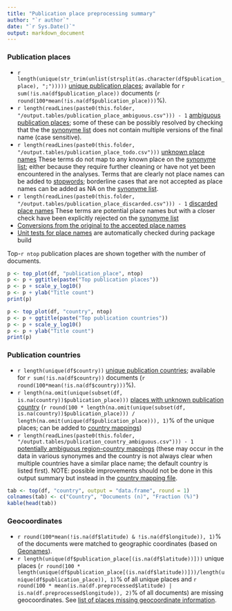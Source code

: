```yaml
---
title: "Publication place preprocessing summary"
author: "`r author`"
date: "`r Sys.Date()`"
output: markdown_document
---
```


### Publication places

 * `r length(unique(str_trim(unlist(strsplit(as.character(df$publication_place), ";")))))` [unique publication places](output.tables/publication_place_accepted.csv); available for `r sum(!is.na(df$publication_place))` documents (`r round(100*mean(!is.na(df$publication_place)))`%).
 * `r length(readLines(paste0(this.folder, "/output.tables/publication_place_ambiguous.csv"))) - 1` [ambiguous publication places](output.tables/publication_place_ambiguous.csv); some of these can be possibly resolved by checking that the the [synonyme list](https://github.com/COMHIS/bibliographica/blob/master/inst/extdata/PublicationPlaceSynonymes.csv) does not contain multiple versions of the final name (case sensitive). 
 * `r length(readLines(paste0(this.folder, "/output.tables/publication_place_todo.csv")))` [unknown place names](output.tables/publication_place_todo.csv) These terms do not map to any known place on the [synonyme list](https://github.com/COMHIS/bibliographica/blob/master/inst/extdata/PublicationPlaceSynonymes.csv); either because they require further cleaning or have not yet been encountered in the analyses. Terms that are clearly not place names can be added to [stopwords](inst/extdata/stopwords_for_place.csv); borderline cases that are not accepted as place names can be added as NA on the [synonyme list](https://github.com/COMHIS/bibliographica/blob/master/inst/extdata/PublicationPlaceSynonymes.csv).
 * `r length(readLines(paste0(this.folder, "/output.tables/publication_place_discarded.csv"))) - 1` [discarded place names](output.tables/publication_place_discarded.csv) These terms are potential place names but with a closer check have been explicitly rejected on the [synonyme list](https://github.com/COMHIS/bibliographica/blob/master/inst/extdata/PublicationPlaceSynonymes.csv)
 * [Conversions from the original to the accepted place names](output.tables/publication_place_conversion_nontrivial.csv) 
 * [Unit tests for place names](https://github.com/COMHIS/bibliographica/blob/master/inst/extdata/tests_place.csv) are automatically checked during package build

Top-`r ntop` publication places are shown together with the number of documents.

```r
p <- top_plot(df, "publication_place", ntop)
p <- p + ggtitle(paste("Top publication places"))
p <- p + scale_y_log10()
p <- p + ylab("Title count")
print(p)

p <- top_plot(df, "country", ntop)
p <- p + ggtitle(paste("Top publication countries"))
p <- p + scale_y_log10()
p <- p + ylab("Title count")
print(p)
```


### Publication countries	

 * `r length(unique(df$country))` [unique publication countries](output.tables/country_accepted.csv); available for `r sum(!is.na(df$country))` documents (`r round(100*mean(!is.na(df$country)))`%).
 * `r length(na.omit(unique(subset(df, is.na(country))$publication_place)))` [places with unknown publication country](output.tables/publication_place_missingcountry.csv) (`r round(100 * length(na.omit(unique(subset(df, is.na(country))$publication_place))) / length(na.omit(unique(df$publication_place))), 1)`% of the unique places; can be added to [country mappings](https://github.com/COMHIS/bibliographica/blob/master/inst/extdata/reg2country.csv))
 * `r length(readLines(paste0(this.folder, "/output.tables/publication_country_ambiguous.csv"))) - 1` [potentially ambiguous region-country mappings](output.tables/publication_country_ambiguous.csv) (these may occur in the data in various synonymes and the country is not always clear when multiple countries have a similar place name; the default country is listed first). NOTE: possible improvements should not be done in this output summary but instead in the [country mapping file](https://github.com/COMHIS/bibliographica/blob/master/inst/extdata/reg2country.csv).

```r
tab <- top(df, "country", output = "data.frame", round = 1)
colnames(tab) <- c("Country", "Documents (n)", "Fraction (%)")
kable(head(tab))
```


### Geocoordinates

 * `r round(100*mean(!is.na(df$latitude) & !is.na(df$longitude)), 1)`% of the documents were matched to geographic coordinates (based on [Geonames](http://download.geonames.org/export/dump/)).
 * `r length(unique(df$publication_place[(is.na(df$latitude))]))` unique places (`r round(100 * length(unique(df$publication_place[(is.na(df$latitude))]))/length(unique(df$publication_place)), 1)`% of all unique places and `r round(100 * mean(is.na(df.preprocessed$latitude) | is.na(df.preprocessed$longitude)), 2)`% of all documents) are missing geocoordinates. See [list of places missing geocoordinate information](output.tables/absentgeocoordinates.csv).
 
